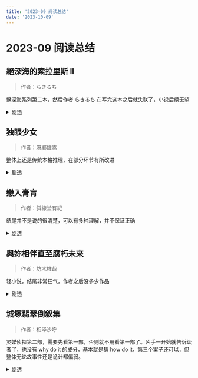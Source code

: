 ```yaml
---
title: '2023-09 阅读总结'
date: '2023-10-09'
---
```


# 2023-09 阅读总结

## 絕深海的索拉里斯 II

> 作者：らきるち

絕深海系列第二本，然后作者 らきるち 在写完这本之后就失联了，小说后续无望

<details>
  <summary>剧透</summary>

借助第一本的结尾，让人以为主角团全灭，实际上全员存活，敌人看到的影像是主角的能力
</details>

## 独眼少女

> 作者：麻耶雄嵩

整体上还是传统本格推理，在部分环节有所改进

<details>
  <summary>剧透</summary>

根据时间分为两个部分：

- 前半部是男主想自杀但遇见了侦探女主，然后放弃自杀并协助女主破案，结尾女主跑路，男主自杀但失败
- 男主失忆在几十年后记忆复苏，被告知女主去世，回到当年的村庄结果碰到女主女儿，也遇到和当年杀人手法类似的案件，于是协助破案

结尾发现女主没有死，并且前半女主的推理是假的，凶手就是女主，女二是男主的女儿
</details>

## 戀入膏肓

> 作者：斜線堂有紀

结尾并不是说的很清楚，可以有多种理解，并不保证正确

<details>
  <summary>剧透</summary>

女主是一个完美的人，男主喜欢女主并和女主之间有一种类似白夜行男女主的关系

- 小时候男主被霸凌，橡皮会不见（后续有提到这点），女主想办法杀掉了霸凌女主的同学
- 高中后，女主同时运营着自杀游戏，唆使青少年自杀

女主快被警察发现是自杀游戏的主谋，男主想要保护女主，但女主却意外被杀。男主在警察面前不愿意承认女主是主谋，但是女警察告诉男主实际上他是被女主操控了的替罪羊，女主本意是让男主顶罪然后自己逃之夭夭。而男主认为女主并没有操控他的理由是发现女主身上有当年他丢失的橡皮，他认为是因为女主相信都市传说所以拿了心爱的人的橡皮。

结尾没有明说警察和男主谁的结论是真相
</details>

## 與妳相伴直至腐朽未來

> 作者：坊木椎哉

轻小说，结尾非常狂气，作者之后没多少作品

<details>
  <summary>剧透</summary>

设定是有活着的死人叫做未死者，意识还在，但会慢慢腐烂，最后还是会死

镇上有妓女连续被杀，男主发现凶手是清理尸体的同伙，女主设套被凶手杀死后变成了僵尸，女主在腐烂前不断画自己变成尸体的自画像，最后男主带着女主的左手，杀了自己父亲，离开了小镇

</details>

## 城塚翡翠倒叙集

> 作者：相泽沙呼

灵媒侦探第二部，需要先看第一部，否则就不用看第一部了。凶手一开始就告诉读者了，也没有 why do it 的成分，基本就是猜 how do it，第三个案子还可以，但整体无论故事性还是诡计都偏弱。

<details>
  <summary>剧透</summary>

- 云上的蓝天

相泽沙呼是程序员吗

- 泡沫的审判

放仓鼠吃糖

- 靠不住的目击者

互换身份诡计，翡翠和身边人互换身份，读者读到的翡翠都不是她本人

</details>
